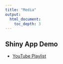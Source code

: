 ```yaml
---
title: "Media"
output: 
  html_document:
    toc_depth: 3
---
```


## Shiny App Demo

- [YouTube Playlist](https://www.youtube.com/watch?v=cq6_1SQjNmM&list=PLDfCKV3ey8-dFSZJID3TxQpqroNKDIKys)


